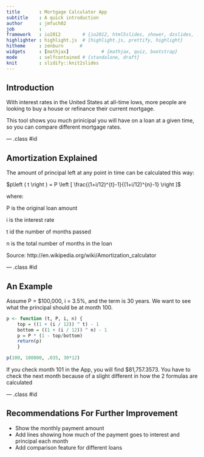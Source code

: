 ```yaml
---
title       : Mortgage Calculator App
subtitle    : A quick introduction
author      : jmfuch02
job         : 
framework   : io2012        # {io2012, html5slides, shower, dzslides, ...}
highlighter : highlight.js  # {highlight.js, prettify, highlight}
hitheme     : zenburn      # 
widgets     : [mathjax]            # {mathjax, quiz, bootstrap}
mode        : selfcontained # {standalone, draft}
knit        : slidify::knit2slides
---
```


## Introduction

With interest rates in the United States at all-time lows, more people are looking to buy a house or refinance their current mortgage.

This tool shows you much prinicipal you will have on a loan at a given time, so you can compare different mortgage rates.

--- .class #id 

## Amortization Explained

The amount of principal left at any point in time can be calculated this way:

$p\left ( t \right ) = P \left [ \frac{(1+i/12)^{t}-1}{(1+i/12)^{n}-1} \right ]$

where:

P is the original loan amount

i is the interest rate

t id the number of months passed

n is the total number of months in the loan

Source: http://en.wikipedia.org/wiki/Amortization_calculator

--- .class #id

## An Example

Assume P = $100,000, i = 3.5%, and the term is 30 years.
We want to see what the principal should be at month 100.

```r
p <- function (t, P, i, n) {
    top = ((1 + (i / 12)) ^ t) - 1
    bottom = ((1 + (i / 12)) ^ n) - 1
    p = P * (1 - top/bottom)
    return(p)
    }

p(100, 100000, .035, 30*12)

```

If you check month 101 in the App, you will find $81,757.3573.
You have to check the next month because of a slight different in how the 2 formulas are calculated

--- .class #id

## Recommendations For Further Improvement

- Show the monthly payment amount
- Add lines showing how much of the payment goes to interest and principal each month
- Add comparison feature for different loans
